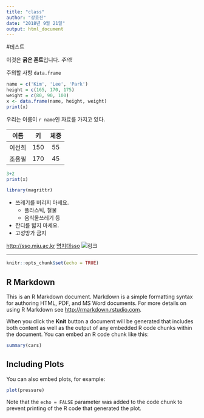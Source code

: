 ```yaml
---
title: "class"
author: "강효진"
date: "2018년 9월 21일"
output: html_document
---
```


#테스트

이것은 **굵은 폰트**입니다. _주의!_

주의할 사항 `data.frame`

```r
name = c('Kim', 'Lee', 'Park')
height = c(165, 170, 175)
weight = c(80, 90, 100)
x <- data.frame(name, height, weight)
print(x)
```

우리는 이름이 `r name`인 자료를 가지고 있다.

|이름   |키   |체중   |
|:-:|:-:|:-:|
|이선희   |150   |55   |
|조용필   |170   |45   |

```r
3+2
print(x)
```

```r
library(magrittr)
```




* 쓰레기를 버리지 마세요.
    - 플라스틱, 철물
    - 음식물쓰레기 등
* 잔디를 밟지 마세요.
* 고성방가 금지

<http://sso.mju.ac.kr>
[명지대sso](http://sso.mju.ac.kr)
![링크](http://img.hani.co.kr/imgdb/resize/2016/1227/148271750431_20161227.JPG)

---



```r
knitr::opts_chunk$set(echo = TRUE)
```

## R Markdown

This is an R Markdown document. Markdown is a simple formatting syntax for authoring HTML, PDF, and MS Word documents. For more details on using R Markdown see <http://rmarkdown.rstudio.com>.

When you click the **Knit** button a document will be generated that includes both content as well as the output of any embedded R code chunks within the document. You can embed an R code chunk like this:

```r
summary(cars)
```

## Including Plots

You can also embed plots, for example:

```r
plot(pressure)
```

Note that the `echo = FALSE` parameter was added to the code chunk to prevent printing of the R code that generated the plot.
